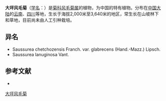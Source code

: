 {{Speciesbox
| name = 大坪风毛菊
| status = 
| status_system = 
| image =
| genus = Saussurea
| species = chetchozensis
| authority = Franch.
| subdivision_ranks =[[变种|变种]]
| subdivision =
* 大坪风毛菊 ''S. c.'' var. ''chetchozensis''
* [[光叶风毛菊|光叶风毛菊]] ''S. c.'' var. ''glabrescens''
}}

'''大坪风毛菊'''（[[学名|学名]]：{{lang|la|''Saussurea chetchozensis''}}）是[[菊科|菊科]][[风毛菊属|风毛菊属]]的植物，为中国的特有植物。分布在[[中国大陆|中国大陆]]的[[云南|云南]]、[[四川|四川]]等地，生长于海拔2,000米至3,640米的地区，常生长在山坡林下和草地，目前尚未由人工引种栽培。

== 异名 ==
* Saussurea chetchozensis Franch. var. glabrecens (Hand.-Mazz.) Lipsch.
* Saussurea lanuginosa Vant.

== 参考文献 ==
<div class="references-small">
* {{cite web| url =http://www.bioinfo.cn/db05/KmzwSpecies.php?action=view&id=4363| title =大坪风毛菊（原变种）| work =《中国高等植物数据库全库》| publisher =中国科学院微生物研究所| author =昆明植物研究所| accessdate =2009-02-24| deadurl =yes| archiveurl =https://web.archive.org/web/20160305051410/http://www.bioinfo.cn/db05/KmzwSpecies.php?action=view&id=4363| archivedate =2016-03-05}}
</div>
{{Taxonbar|from=Q10934502}}

[[Category:风毛菊属|大坪风毛菊]]


{{植物小作品}}